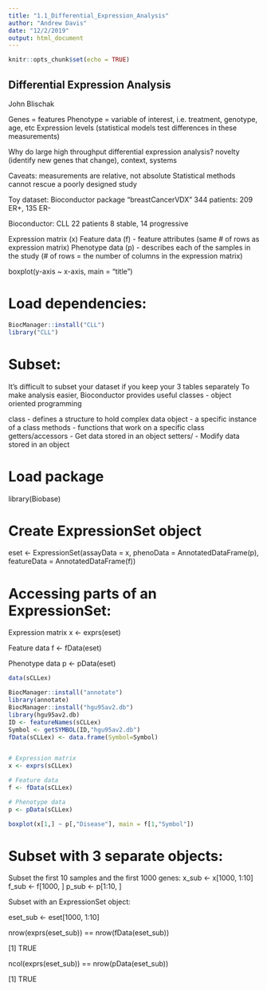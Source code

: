 ```yaml
---
title: "1.1_Differential_Expression_Analysis"
author: "Andrew Davis"
date: "12/2/2019"
output: html_document
---
```


```r
knitr::opts_chunk$set(echo = TRUE)
```

## Differential Expression Analysis

John Blischak

Genes = features
Phenotype = variable of interest, i.e. treatment, genotype, age, etc
Expression levels (statistical models test differences in these measurements)

Why do large high throughput differential expression analysis?
novelty (identify new genes that change), context, systems

Caveats: measurements are relative, not absolute
Statistical methods cannot rescue a poorly designed study

Toy dataset:
Bioconductor package "breastCancerVDX"
344 patients: 209 ER+, 135 ER-


Bioconductor: CLL
22 patients 8 stable, 14 progressive

Expression matrix (x)
Feature data (f) - feature attributes (same # of rows as expression matrix)
Phenotype data (p) - describes each of the samples in the study (# of rows = the number of columns in the expression matrix)

boxplot(y-axis ~ x-axis, main = "title")

# Load dependencies:

```r
BiocManager::install("CLL")
library("CLL")
```




# Subset:
It's difficult to subset your dataset if you keep your 3 tables separately
To make analysis easier, Bioconductor provides useful classes - object oriented programming

class - defines a structure to hold complex data
object - a specific instance of a class
methods - functions that work on a specific class
getters/accessors - Get data stored in an object
setters/ - Modify data stored in an object

# Load package
library(Biobase)

# Create ExpressionSet object
eset <- ExpressionSet(assayData = x,
                      phenoData = AnnotatedDataFrame(p),
                      featureData = AnnotatedDataFrame(f))

# Accessing parts of an ExpressionSet:
Expression matrix
x <- exprs(eset)

Feature data
f <- fData(eset)

Phenotype data
p <- pData(eset)


```r
data(sCLLex)

BiocManager::install("annotate")
library(annotate)
BiocManager::install("hgu95av2.db")
library(hgu95av2.db)
ID <- featureNames(sCLLex)
Symbol <- getSYMBOL(ID,"hgu95av2.db")
fData(sCLLex) <- data.frame(Symbol=Symbol)


# Expression matrix
x <- exprs(sCLLex)

# Feature data
f <- fData(sCLLex)

# Phenotype data
p <- pData(sCLLex)

```


```r
boxplot(x[1,] ~ p[,"Disease"], main = f[1,"Symbol"])
```

# Subset with 3 separate objects:

Subset the first 10 samples and the first 1000 genes:
x_sub <- x[1000, 1:10]
f_sub <- f[1000, ]
p_sub <- p[1:10, ]

Subset with an ExpressionSet object:

eset_sub <- eset[1000, 1:10]

nrow(exprs(eset_sub)) == nrow(fData(eset_sub))

[1] TRUE

ncol(exprs(eset_sub)) == nrow(pData(eset_sub))

[1] TRUE

